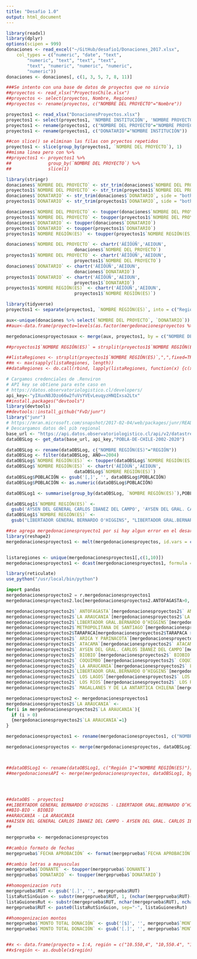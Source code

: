 ```yaml
---
title: "Desafio 1.0"
output: html_document
---
```


```r
library(readxl)
library(dplyr)
options(scipen = 999)
donaciones <- read_excel("~/GitHub/desafio1/Donaciones_2017.xlsx", 
    col_types = c("numeric", "date", "text", 
        "numeric", "text", "text", "text", 
        "text", "numeric", "numeric", "numeric", 
        "numeric"))
donaciones <- donaciones[, c(1, 3, 5, 7, 8, 11)]

###Se intento con una base de datos de proyectos que no sirvio
##proyectos <- read_xlsx("ProyectosChile.xlsx")
##proyectos <- select(proyectos, Nombre, Regiones)
##proyectos <- rename(proyectos, c("NOMBRE DEL PROYECTO"="Nombre"))

proyectos1 <- read_xlsx("DonacionesProyectos.xlsx")
proyectos1 <- select(proyectos1, 'NOMBRE INSTITUCIÓN', 'NOMBRE PROYECTO', 'FECHA APROBACIÓN','NOMBRE REGIÓN(ES)', 'ÁMBITO ACCIÓN')
proyectos1 <- rename(proyectos1, c("NOMBRE DEL PROYECTO"="NOMBRE PROYECTO"))
proyectos1 <- rename(proyectos1, c("DONATARIO"="NOMBRE INSTITUCIÓN"))

##con slice() se eliminan las filas con pryectos repetidos
proyectos1 <- slice(group_by(proyectos1, `NOMBRE DEL PROYECTO`), 1)
##misma linea pero con %>% 
##proyectos1 <- proyectos1 %>%
##              group_by(`NOMBRE DEL PROYECTO`) %>%
##              slice(1)
```

```r
library(stringr)
donaciones$`NOMBRE DEL PROYECTO` <- str_trim(donaciones$`NOMBRE DEL PROYECTO`, side = "both")
proyectos1$`NOMBRE DEL PROYECTO` <- str_trim(proyectos1$`NOMBRE DEL PROYECTO`, side = "both")
donaciones$`DONATARIO` <- str_trim(donaciones$`DONATARIO`, side = "both")
proyectos1$`DONATARIO` <- str_trim(proyectos1$`DONATARIO`, side = "both")

donaciones$`NOMBRE DEL PROYECTO` <- toupper(donaciones$`NOMBRE DEL PROYECTO`)
proyectos1$`NOMBRE DEL PROYECTO` <- toupper(proyectos1$`NOMBRE DEL PROYECTO`)
donaciones$`DONATARIO` <- toupper(donaciones$`DONATARIO`)
proyectos1$`DONATARIO` <- toupper(proyectos1$`DONATARIO`)
proyectos1$`NOMBRE REGIÓN(ES)` <- toupper(proyectos1$`NOMBRE REGIÓN(ES)`)

donaciones$`NOMBRE DEL PROYECTO` <- chartr('ÁÉÍÓÚÑ','AEIOUN',
                          donaciones$`NOMBRE DEL PROYECTO`)
proyectos1$`NOMBRE DEL PROYECTO` <- chartr('ÁÉÍÓÚÑ','AEIOUN',
                          proyectos1$`NOMBRE DEL PROYECTO`)
donaciones$`DONATARIO` <- chartr('ÁÉÍÓÚÑ','AEIOUN',
                          donaciones$`DONATARIO`)
proyectos1$`DONATARIO` <- chartr('ÁÉÍÓÚÑ','AEIOUN',
                          proyectos1$`DONATARIO`)
proyectos1$`NOMBRE REGIÓN(ES)` <- chartr('ÁÉÍÓÚÑ','AEIOUN',
                          proyectos1$`NOMBRE REGIÓN(ES)`)

library(tidyverse)
proyectos1 <- separate(proyectos1, `NOMBRE REGIÓN(ES)`, into = c("Región 1", "Región 2", "Región 3","Región 4", "Región 5", "Región 6","Región 7", "Región 8", "Región 9","Región 10", "Región 11", "Región 12","Región 13", "Región 14", "Región 15"), sep = ",")

aux<-unique(donaciones %>% select(`NOMBRE DEL PROYECTO`, `DONATARIO`))
##aux<-data.frame(proyecto=levels(as.factor(mergedonacionesproyectos %>% select(`NOMBRE DEL PROYECTO)

mergedonacionesproyectosaux <- merge(aux, proyectos1, by = c("NOMBRE DEL PROYECTO", "DONATARIO"))

##proyectos1$`NOMBRE REGIÓN(ES)` = strsplit(proyectos1$`NOMBRE REGIÓN(ES)`, split=", ")

##listaRegiones <- strsplit(proyectos1$`NOMBRE REGIÓN(ES)`,",",fixed=TRUE)
##m <- max(sapply(listaRegiones, length))
##dataRegiones <- do.call(rbind, lapply(listaRegiones, function(x) {c(x,rep(NA,m))[1:m]}))
```

```r
# Cargamos credenciales de .Renviron
# API key se obtiene para este caso en
# https://datos.observatoriologistico.cl/developers/
api_key<-"yIXuxN8JDzo66w2fuVsYVEvLeuqyzHNQIxsa2Ltx"
##install.packages("devtools")
library(devtools)
##devtools::install_github("FvD/junr")
library("junr")
# https://mran.microsoft.com/snapshot/2017-02-04/web/packages/junr/README.html
# Descargamos datos del pib regional
base_url <- "https://api.datos.observatoriologistico.cl/api/v2/datastreams/"
dataOBSLog <- get_data(base_url, api_key,"POBLA-DE-CHILE-2002-2020")

dataOBSLog <- rename(dataOBSLog, c("NOMBRE REGIÓN(ES)"="REGIÓN"))
dataOBSLog <- filter(dataOBSLog, AÑO==2004)
dataOBSLog$`NOMBRE REGIÓN(ES)` <- toupper(dataOBSLog$`NOMBRE REGIÓN(ES)`)
dataOBSLog$`NOMBRE REGIÓN(ES)` <- chartr('ÁÉÍÓÚÑ','AEIOUN',
                          dataOBSLog$`NOMBRE REGIÓN(ES)`)
dataOBSLog$POBLACIÓN <- gsub('[,]', '', dataOBSLog$POBLACIÓN)
dataOBSLog$POBLACIÓN <- as.numeric(dataOBSLog$POBLACIÓN)

dataOBSLog1 <- summarise(group_by(dataOBSLog, `NOMBRE REGIÓN(ES)`),POBLACIÓN = sum(POBLACIÓN), n = n())

dataOBSLog1$`NOMBRE REGIÓN(ES)` <- 
  gsub('AYSEN DEL GENERAL CARLOS IBANEZ DEL CAMPO', 'AYSEN DEL GRAL. CARLOS IBANEZ DEL CAMPO', dataOBSLog1$`NOMBRE REGIÓN(ES)`)
dataOBSLog1$`NOMBRE REGIÓN(ES)` <- 
  gsub("LIBERTADOR GENERAL BERNARDO O'HIGGINS", "LIBERTADOR GRAL.BERNARDO O’HIGGINS", dataOBSLog1$`NOMBRE REGIÓN(ES)`)

##se agrega mergedonacionesproyecto1 por si hay algun error en el desarrollo
library(reshape2)
mergedonacionesproyectos1 <- melt(mergedonacionesproyectos, id.vars = c("NOMBRE DEL PROYECTO", "DONATARIO", "AÑO", "DONANTE", "RUT", "MONTO TOTAL DONACIÓN", "FECHA APROBACIÓN", "ÁMBITO ACCIÓN"))


listaregiones <- unique(mergedonacionesproyectos1[,c(1,10)])
mergedonacionesproyectos1 <- dcast(mergedonacionesproyectos1, formula = `NOMBRE DEL PROYECTO`+DONATARIO+AÑO+DONANTE+RUT+`MONTO TOTAL DONACIÓN`+`FECHA APROBACIÓN`+`ÁMBITO ACCIÓN` ~ value, fun.aggregate = length)

```

```r
library(reticulate)
use_python("/usr/local/bin/python")
```

```python
import pandas
mergedonacionesproyectos2 = r.mergedonacionesproyectos1
mergedonacionesproyectos2.loc[mergedonacionesproyectos2.ANTOFAGASTA>0,'ANTOFAGASTA']=1
```

```r
mergedonacionesproyectos2$` ANTOFAGASTA`[mergedonacionesproyectos2$` ANTOFAGASTA` > 1] <- 1
mergedonacionesproyectos2$`LA ARAUCANIA`[mergedonacionesproyectos2$`LA ARAUCANIA` > 1] <- 1
mergedonacionesproyectos2$`LIBERTADOR GRAL.BERNARDO O’HIGGINS`[mergedonacionesproyectos2$`LIBERTADOR GRAL.BERNARDO O’HIGGINS` > 1] <- 1
mergedonacionesproyectos2$`METROPOLITANA DE SANTIAGO`[mergedonacionesproyectos2$`METROPOLITANA DE SANTIAGO` > 1] <- 1
mergedonacionesproyectos2$TARAPACA[mergedonacionesproyectos2$TARAPACA > 1] <- 1
mergedonacionesproyectos2$` ARICA Y PARINACOTA`[mergedonacionesproyectos2$` ARICA Y PARINACOTA` > 1] <- 1
mergedonacionesproyectos2$` ATACAMA`[mergedonacionesproyectos2$` ATACAMA` > 1] <- 1
mergedonacionesproyectos2$` AYSEN DEL GRAL. CARLOS IBANEZ DEL CAMPO`[mergedonacionesproyectos2$` AYSEN DEL GRAL. CARLOS IBANEZ DEL CAMPO` > 1] <- 1
mergedonacionesproyectos2$` BIOBIO`[mergedonacionesproyectos2$` BIOBIO` > 1] <- 1
mergedonacionesproyectos2$` COQUIMBO`[mergedonacionesproyectos2$` COQUIMBO` > 1] <- 1
mergedonacionesproyectos2$` LA ARAUCANIA`[mergedonacionesproyectos2$` LA ARAUCANIA` > 1] <- 1
mergedonacionesproyectos2$`LIBERTADOR GRAL.BERNARDO O’HIGGINS`[mergedonacionesproyectos2$`LIBERTADOR GRAL.BERNARDO O’HIGGINS` > 1] <- 1
mergedonacionesproyectos2$` LOS LAGOS`[mergedonacionesproyectos2$` LOS LAGOS` > 1] <- 1
mergedonacionesproyectos2$` LOS RIOS`[mergedonacionesproyectos2$` LOS RIOS` > 1] <- 1
mergedonacionesproyectos2$` MAGALLANES Y DE LA ANTARTICA CHILENA`[mergedonacionesproyectos2$` MAGALLANES Y DE LA ANTARTICA CHILENA` > 1] <- 1

```

```r
mergedonacionesproyectos2 <- mergedonacionesproyectos1
mergedonacionesproyectos2$`LA ARAUCANIA` <- 
for(i in mergedonacionesproyectos2$`LA ARAUCANIA`){  
  if (i > 0)
  {mergedonacionesproyectos2$`LA ARAUCANIA`=1}
}

mergedonacionesproyectos1 <- rename(mergedonacionesproyectos1, c("NOMBRE REGIÓN(ES)"="value"))

mergedonacionesproyectos <- merge(mergedonacionesproyectos, dataOBSLog1, by = c("NOMBRE REGIÓN(ES)"))



##dataOBSLog1 <- rename(dataOBSLog1, c("Región 1"="NOMBRE REGIÓN(ES)"))
##mergedonacionesAPI <- merge(mergedonacionesproyectos, dataOBSLog1, by = c("NOMBRE DEL PROYECTO", "DONATARIO"))




##dataOBS - proyectos1
##LIBERTADOR GENERAL BERNARDO O'HIGGINS - LIBERTADOR GRAL.BERNARDO O’HIGGINS
##BIO-BIO - BIOBIO
##ARAUCANIA - LA ARAUCANIA
##AISEN DEL GENERAL CARLOS IBANEZ DEL CAMPO - AYSEN DEL GRAL. CARLOS IBANEZ DEL CAMPO
##

mergeprueba <- mergedonacionesproyectos

##cambio formato de fechas
mergeprueba$`FECHA APROBACIÓN` <- format(mergeprueba$`FECHA APROBACIÓN`,"%d/%m/%Y") 

##cambio letras a mayusculas
mergeprueba$`DONANTE` <- toupper(mergeprueba$`DONANTE`)
mergeprueba$`DONATARIO` <- toupper(mergeprueba$`DONATARIO`)

##homogenizacion ruts
mergeprueba$RUT <- gsub('[.]', '', mergeprueba$RUT)
listaRutSinGuion <- substr(mergeprueba$RUT, 1, (nchar(mergeprueba$RUT)-1))
listaGuionesRut <- substr(mergeprueba$RUT, nchar(mergeprueba$RUT), nchar(mergeprueba$RUT))
mergeprueba$RUT <- paste0(listaRutSinGuion, sep="-", listaGuionesRut)

##homogenizacion montos
mergeprueba$`MONTO TOTAL DONACIÓN` <- gsub('[$]', '', mergeprueba$`MONTO TOTAL DONACIÓN`)
mergeprueba$`MONTO TOTAL DONACIÓN` <- gsub('[.]', '', mergeprueba$`MONTO TOTAL DONACIÓN`)


##x <- data.frame(proyecto = 1:4, región = c("10.550,4", "10,550.4", "19550,4", "19550.4"))
##x$región <- as.double(x$región)

```







